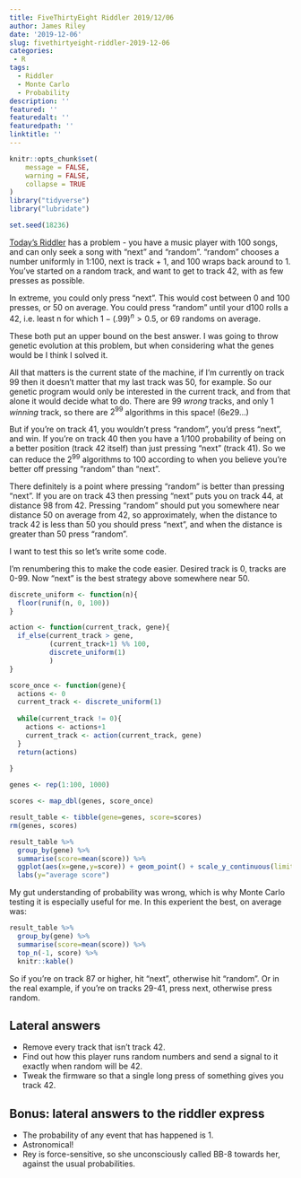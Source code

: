 ```yaml
---
title: FiveThirtyEight Riddler 2019/12/06
author: James Riley
date: '2019-12-06'
slug: fivethirtyeight-riddler-2019-12-06
categories: 
 - R
tags: 
  - Riddler
  - Monte Carlo
  - Probability
description: ''
featured: ''
featuredalt: ''
featuredpath: ''
linktitle: ''
---
```


```r
knitr::opts_chunk$set(
	message = FALSE,
	warning = FALSE,
	collapse = TRUE
)
library("tidyverse")
library("lubridate")

set.seed(18236)

```

[Today's Riddler](https://fivethirtyeight.com/features/how-fast-can-you-skip-to-your-favorite-song/) has a problem - you have a music player with 100 songs, and can only seek a song with "next" and "random". "random" chooses a number uniformly in 1:100, next is track + 1, and 100 wraps back around to 1. You've started on a random track, and want to get to track 42, with as few presses as possible.

In extreme, you could only press "next". This would cost between 0 and 100 presses, or 50 on average. You could press "random" until your d100 rolls a 42, i.e. least n for which $1-(.99)^n>0.5$, or 69 randoms on average. 

These both put an upper bound on the best answer. I was going to throw genetic evolution at this problem, but when considering what the genes would be I think I solved it.

All that matters is the current state of the machine, if I'm currently on track 99 then it doesn't matter that my last track was 50, for example. So our genetic program would only be interested in the current track, and from that alone it would decide what to do. There are 99 _wrong_ tracks, and only 1 _winning_ track, so there are $2^{99}$ algorithms in this space! (6e29...)

But if you're on track 41, you wouldn't press "random", you'd press "next", and win. If you're on track 40 then you have a 1/100 probability of being on a better position (track 42 itself) than just pressing "next" (track 41). So we can reduce the $2^{99}$ algorithms to 100 according to when you believe you're better off pressing "random" than "next". 

There definitely is a point where pressing "random" is better than pressing "next". If you are on track 43 then pressing "next" puts you on track 44, at distance 98 from 42. Pressing "random" should put you somewhere near distance 50 on average from 42, so approximately, when the distance to track 42 is less than 50 you should press "next", and when the distance is greater than 50 press "random".

I want to test this so let's write some code.

I'm renumbering this to make the code easier. Desired track is 0, tracks are 0-99. Now "next" is the best strategy above somewhere near 50.

```r
discrete_uniform <- function(n){
  floor(runif(n, 0, 100))
}

action <- function(current_track, gene){
  if_else(current_track > gene, 
          (current_track+1) %% 100,
          discrete_uniform(1)
          )
}

score_once <- function(gene){
  actions <- 0
  current_track <- discrete_uniform(1)
  
  while(current_track != 0){
    actions <- actions+1
    current_track <- action(current_track, gene)
  }
  return(actions)
  
}

```

```r
genes <- rep(1:100, 1000)

scores <- map_dbl(genes, score_once)
```

```r
result_table <- tibble(gene=genes, score=scores)
rm(genes, scores)
```

```r
result_table %>%
  group_by(gene) %>%
  summarise(score=mean(score)) %>%
  ggplot(aes(x=gene,y=score)) + geom_point() + scale_y_continuous(limits = c(0,NA)) + ggthemes::theme_tufte() +
  labs(y="average score")

```

My gut understanding of probability was wrong, which is why Monte Carlo testing it is especially useful for me. In this experient the best, on average was:

```r

result_table %>%
  group_by(gene) %>%
  summarise(score=mean(score)) %>%
  top_n(-1, score) %>%
  knitr::kable()

```

So if you're on track 87 or higher, hit "next", otherwise hit "random". Or in the real example, if you're on tracks 29-41, press next, otherwise press random. 

## Lateral answers

* Remove every track that isn't track 42.
* Find out how this player runs random numbers and send a signal to it exactly when random will be 42. 
* Tweak the firmware so that a single long press of something gives you track 42. 


## Bonus: lateral answers to the riddler express

* The probability of any event that has happened is 1.
* Astronomical!
* Rey is force-sensitive, so she unconsciously called BB-8 towards her, against the usual probabilities.
